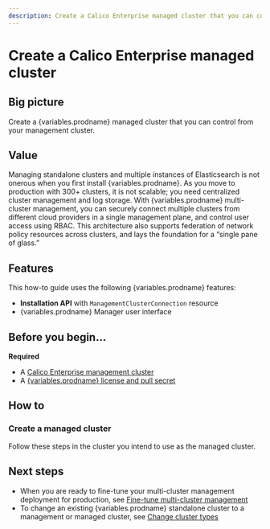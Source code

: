 ```yaml
---
description: Create a Calico Enterprise managed cluster that you can control from you management cluster.
---
```






# Create a Calico Enterprise managed cluster

## Big picture

Create a {variables.prodname} managed cluster that you can control from your management cluster.

## Value

Managing standalone clusters and multiple instances of Elasticsearch is not onerous when you first install {variables.prodname}.
As you move to production with 300+ clusters, it is not scalable; you need centralized cluster management and log storage.
With {variables.prodname} multi-cluster management, you can securely connect multiple clusters from different cloud providers
in a single management plane, and control user access using RBAC. This architecture also supports federation of network
policy resources across clusters, and lays the foundation for a “single pane of glass.”

## Features

This how-to guide uses the following {variables.prodname} features:

- **Installation API** with `ManagementClusterConnection` resource
- {variables.prodname} Manager user interface

## Before you begin...

**Required**

- A [Calico Enterprise management cluster](create-a-management-cluster.mdx)
- A [{variables.prodname} license and pull secret](../../../getting-started/install-on-clusters/calico-enterprise.mdx)

## How to

### Create a managed cluster

Follow these steps in the cluster you intend to use as the managed cluster.

<Tabs>
<TabItem label="Kubernetes" value="Kubernetes-0">

<InstallGenericTemp clusterType='managed' />

</TabItem>
<TabItem label="GKE" value="GKE-1">

<InstallGKETemp clusterType='managed' />

</TabItem>
<TabItem label="EKS" value="EKS-2">

<InstallEKSTemp clusterType='managed' />

</TabItem>
<TabItem label="AKS" value="AKS-3">

<InstallAKSTemp clusterType='managed' />

</TabItem>
<TabItem label="Openshift" value="Openshift-4">

<InstallOpenShiftTemp clusterType='managed' />

</TabItem>

</Tabs>

## Next steps

- When you are ready to fine-tune your multi-cluster management deployment for production, see [Fine-tune multi-cluster management](../../fine-tune-deployment.mdx)
- To change an existing {variables.prodname} standalone cluster to a management or managed cluster, see [Change cluster types](../../change-cluster-type.mdx)
